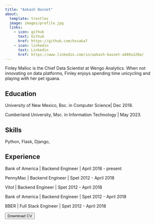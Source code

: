 ```yaml
---
title: "Aakash Basnet"
about:
  template: trestles
  image: images/profile.jpg
  links:
    - icon: github
      text: Github
      href: https://github.com/hssaka7
    - icon: linkedin
      text: Linkedin
      href: https://www.linkedin.com/in/aakash-basnet-a889a120a/
---
```


Finley Malloc is the Chief Data Scientist at Wengo Analytics. When not innovating on data platforms, Finley enjoys spending time unicycling and playing with her pet iguana.

## Education

University of New Mexico,
Bsc. in Computer Science| Dec 2018. 

Cumberland University,
Msc. in Information Technology | May 2023.

## Skills
 Python, Flask, Django, 

## Experience

Bank of America | Backend Engineer | April 2018 - present

PennyMac | Backend Engineer | Spet 2012 - April 2018

Vitol | Backend Engineer | Spet 2012 - April 2018

Bank of America | Backend Engineer | Spet 2012 - April 2018

BBER | Full Stack Engineer | Spet 2012 - April 2018

<button type="button" class="btn btn-primary btn-lg">Download CV</button>

